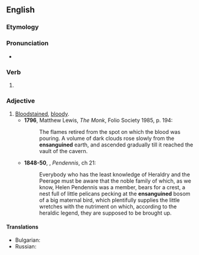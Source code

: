 ==English==

===Etymology===
{{suffix|en|ensanguine|ed}}

===Pronunciation===
* {{a|UK}} {{IPA|en|/ɛnˈsaŋɡwɪnd/}}

===Verb===
{{head|en|verb form}}

# {{en-past of|ensanguine}}

===Adjective===
{{en-adj}}

# [[bloodstained|Bloodstained]], [[bloody]].
#* '''1796''', Matthew Lewis, ''The Monk'', Folio Society 1985, p. 194:
#*: The flames retired from the spot on which the blood was pouring. A volume of dark clouds rose slowly from the '''ensanguined''' earth, and ascended gradually till it reached the vault of the cavern.
#* '''1848-50''', {{w|William Makepeace Thackeray}}, ''Pendennis'', ch 21:
#*: Everybody who has the least knowledge of Heraldry and the Peerage must be aware that the noble family of which, as we know, Helen Pendennis was a member, bears for a crest, a nest full of little pelicans pecking at the '''ensanguined''' bosom of a big maternal bird, which plentifully supplies the little wretches with the nutriment on which, according to the heraldic legend, they are supposed to be brought up.

====Translations====
{{trans-top|bloodstained, bloody}}
* Bulgarian: {{t+|bg|окървавен}}
* Russian: {{t+|ru|окрова́вленный|m}}
{{trans-mid}}
{{trans-bottom}}